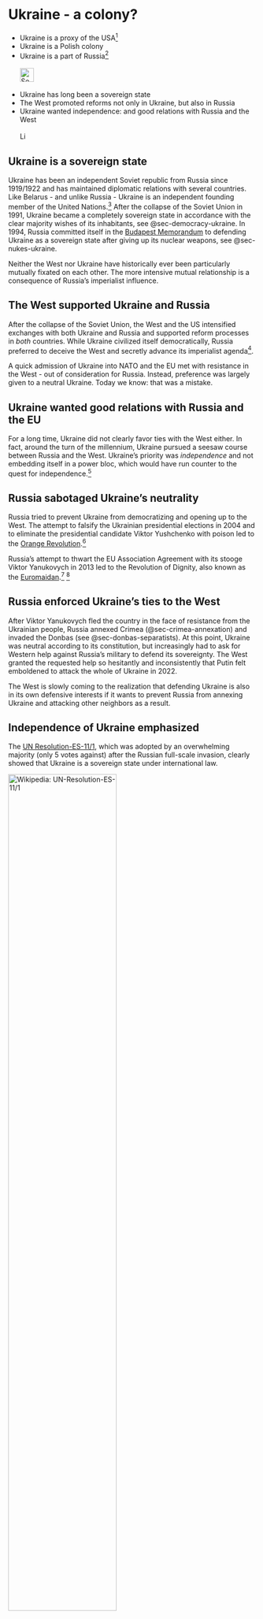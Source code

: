 # Ukraine - a colony? {#sec-colonies-ukraine}

::: {.callout-caution title=“Myth”}
- Ukraine is a proxy of the USA[^colonies-ukraine-5]
- Ukraine is a Polish colony
- Ukraine is a part of Russia[^colonies-ukraine-8]
[<br></br>![Search for topic in EUvsDisinfo](../all_common_img/EUvsDisinfo_400x240.jpg){height=2em}](https://euvsdisinfo.eu/disinformation-cases/?text=colonies%20ukraine&sort=relevance)
:::

::: {.callout-tip title=“Truth”}
- Ukraine has long been a sovereign state
- The West promoted reforms not only in Ukraine, but also in Russia
- Ukraine wanted independence: and good relations with Russia and the West
[<br></br>![Link to Wikipedia](../all_common_img/Wikipedia.png){height=1em}](https://en.wikipedia.org/wiki/Ukraine)
:::


## Ukraine is a sovereign state

Ukraine has been an independent Soviet republic from Russia since 1919/1922 and has maintained diplomatic relations with several countries. Like Belarus - and unlike Russia - Ukraine is an independent founding member of the United Nations.[^colonies-ukraine-1] After the collapse of the Soviet Union in 1991, Ukraine became a completely sovereign state in accordance with the clear majority wishes of its inhabitants, see @sec-democracy-ukraine. In 1994, Russia committed itself in the [Budapest Memorandum](https://en.wikipedia.org/wiki/Budapest_Memorandum) to defending Ukraine as a sovereign state after giving up its nuclear weapons, see @sec-nukes-ukraine. 

Neither the West nor Ukraine have historically ever been particularly mutually fixated on each other. The more intensive mutual relationship is a consequence of Russia's imperialist influence.


## The West supported Ukraine and Russia

After the collapse of the Soviet Union, the West and the US intensified exchanges with both Ukraine and Russia and supported reform processes in _both_ countries.  While Ukraine civilized itself democratically, Russia preferred to deceive the West and secretly advance its imperialist agenda[^colonies-ukraine-4].

A quick admission of Ukraine into NATO and the EU met with resistance in the West - out of consideration for Russia. Instead, preference was largely given to a neutral Ukraine. Today we know: that was a mistake.


## Ukraine wanted good relations with Russia and the EU

For a long time, Ukraine did not clearly favor ties with the West either. In fact, around the turn of the millennium, Ukraine pursued a seesaw course between Russia and the West. Ukraine's priority was _independence_ and not embedding itself in a power bloc, which would have run counter to the quest for independence.[^colonies-ukraine-3]


## Russia sabotaged Ukraine's neutrality

Russia tried to prevent Ukraine from democratizing and opening up to the West. The attempt to falsify the Ukrainian presidential elections in 2004 and to eliminate the presidential candidate Viktor Yushchenko with poison led to the [Orange Revolution](https://en.wikipedia.org/wiki/Orange_Revolution).[^colonies-ukraine-2]

Russia's attempt to thwart the EU Association Agreement with its stooge Viktor Yanukovych in 2013 led to the Revolution of Dignity, also known as the [Euromaidan](https://en.wikipedia.org/wiki/Euromaidan).[^colonies-ukraine-6] [^colonies-ukraine-7]


## Russia enforced Ukraine's ties to the West

After Viktor Yanukovych fled the country in the face of resistance from the Ukrainian people, Russia annexed Crimea (@sec-crimea-annexation) and invaded the Donbas (see @sec-donbas-separatists). At this point, Ukraine was neutral according to its constitution, but increasingly had to ask for Western help against Russia's military to defend its sovereignty. The West granted the requested help so hesitantly and inconsistently that Putin felt emboldened to attack the whole of Ukraine in 2022.

The West is slowly coming to the realization that defending Ukraine is also in its own defensive interests if it wants to prevent Russia from annexing Ukraine and attacking other neighbors as a result.


## Independence of Ukraine emphasized

The [UN Resolution-ES-11/1](https://en.wikipedia.org/wiki/United_Nations_General_Assembly_Resolution_ES-11/1), which was adopted by an overwhelming majority (only 5 votes against) after the Russian full-scale invasion, clearly showed that Ukraine is a sovereign state under international law. 

[![Wikipedia: UN-Resolution-ES-11/1](UN-Resolution-ES-11-1.jpg){width="66%"}](https://en.wikipedia.org/wiki/United_Nations_General_Assembly_Resolution_ES-11/1)




[^colonies-ukraine-1]: Die Entwicklung der Mitgliedschaft in den Vereinten Nationen. (1945). UNRIC - Regionales Informationszentrum der Vereinten Nationen. [https://unric.org/de/entwicklung-mitgliedschaft/](https://unric.org/de/entwicklung-mitgliedschaft/)

[^colonies-ukraine-2]: Eduard Klein (2005) Orange Revolution Ukraine 2004, Landeszentrale für politische Bildung Baden-Würtemberg. [https://osteuropa.lpb-bw.de/orange-revolution-ukraine](https://osteuropa.lpb-bw.de/orange-revolution-ukraine)

[^colonies-ukraine-3]: Juri Durkot (2005) DER SCHWIERIGE BALANCEAKT ZWISCHEN EUROPA UND RUSSLAND - Europäische Perspektiven der Ukraine. DER BÜRGER IM STAAT 55. Jahrgang Heft 4, S. 186 - 190.  [https://www.buergerundstaat.de/4_05/bis04_05.pdf#page=28](https://www.buergerundstaat.de/4_05/bis04_05.pdf#page=28)

[^colonies-ukraine-4]: Peter W. Schulze (2005) RUSSLAND UNTER PUTIN Good-bye Putin. DER BÜRGER IM STAAT 55. Jahrgang Heft 4, S. 208-215. [https://www.buergerundstaat.de/4_05/bis04_05.pdf#page=50](https://www.buergerundstaat.de/4_05/bis04_05.pdf#page=50)

[^colonies-ukraine-5]:  Gerhard Simon (2023) Die Ukraine wird von Amerika gesteuert. In: N. Pryhornytska, K. Pavlova, ed. Ukraine im Fokus. Propaganda erkennen, Fakten verstehen. Berlin: CRISP.

[^colonies-ukraine-6]:  Steffen Dobbert  (2022). Ukraine verstehen, Kapitel 14: "Der unbändige Wille einer Nation: Volksaufstand der Würde und Euromaidan-Revolution". Klett-Cotta.

[^colonies-ukraine-7]:  Der Euromaidan und die Folgen. (2023) Bundeszentrale für politische Bildung.  [https://www.bpb.de/kurz-knapp/taegliche-dosis-politik/542894/der-euromaidan-und-die-folgen/](https://www.bpb.de/kurz-knapp/taegliche-dosis-politik/542894/der-euromaidan-und-die-folgen/)

[^colonies-ukraine-8]: Nico Lange (2024) Aber die NATO! 10 populäre Mythen über Putins Krieg gegen die Ukraine, Kapitel 8. Münchener Sicherheitskonferenz, Zeitenwende on tour.  [https://securityconference.org/assets/user_upload/MSC_Aber_die_NATO_10_Mythen.pdf#page=32](https://securityconference.org/assets/user_upload/MSC_Aber_die_NATO_10_Mythen.pdf#page=32)

